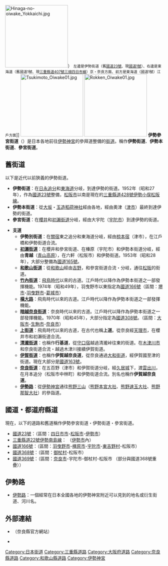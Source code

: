 {{RoughTranslation}}
[[File:Hinaga-no-oiwake_Yokkaichi.jpg|200px]]） <small>左邊是伊勢街道（舊[[國道23號|國道23號]]、現[[國道1號_(日本)|國道1號]]）、右邊是東海道（舊國道1號、現[[三重縣道407號三畑四日市線|三重縣道407號三畑四日市線]]）京・奈良方面、前方是東海道（國道1號）江戶方面</small>]]
[[File:Tsukimoto_Oiwake01.jpg|200px]]
[[File:Rokken_Oiwake01.jpg|200px]]
'''伊勢參宮街道'''（{{lang-ja|伊勢参宮街道}}）是日本各地前往[[伊勢神宮|伊勢神宮]]的參拜道整備的[[街道|街道]]。稱作'''伊勢街道'''、'''伊勢本街道'''、'''參宮街道'''。

== 舊街道 ==
以下是近代以前狹義的伊勢街道。
* '''伊勢街道'''：在[[日永追分|日永追分]]和[[東海道|東海道]]分岐，到達伊勢的街道。1952年（昭和27年），作為[[國道23號|國道23號]]整備，[[松阪市|松阪市]]以南是現在的[[三重縣道428號伊勢小俣松阪線|三重縣道428號伊勢小俣松阪線]]。
* '''伊勢本街道'''：從[[大阪市|大坂]]・[[玉造稻荷神社|玉造稻荷神社]]經由各地，經由奧津（[[津市_(日本)|津市]]）最終到達伊勢的街道。
* '''參宮街道'''：在[[櫻井市|櫻井]]和[[初瀨街道|初瀨街道]]分岐，經由大宇陀（[[宇陀市|宇陀市]]）到達伊勢的街道。

* '''支道'''
** '''伊勢別街道'''：在[[關宿|關宿]]東之追分和東海道分岐，經由[[椋本宿|椋本宿]]（津市），在江戶橋和伊勢街道合流。
** '''[[初瀨街道|初瀨街道]]'''：在櫻井和參宮街道、在榛原（宇陀市）和伊勢本街道分岐，經由'''青越'''（[[青山高原|青山高原]]），在六軒（松阪市）和伊勢街道。1953年（昭和28年），大部分整備為[[國道165號|國道165號]]。
** '''[[和歌山街道|和歌山街道]]'''：從[[和歌山市|和歌山]]經由[[吉野|吉野]]，和參宮街道合流・分岐，通往[[松阪市|松阪]]的街道。
** '''[[竹內街道|竹內街道]]'''：[[飛鳥時代|飛鳥時代]]以來的古道。江戶時代以降作為伊勢本街道之一部發揮機能。1974年（昭和49年），羽曳野市以東指定為[[國道166號|國道166號]]（區間：[[堺市|堺市]]-[[羽曳野市|羽曳野市]]-[[葛城市|葛城市]]）
** '''[[橫大路_(奈良縣)|橫大路]]'''：飛鳥時代以來的古道。江戶時代以降作為伊勢本街道之一部發揮機能。
** '''[[暗越奈良街道|暗越奈良街道]]'''：奈良時代以來的古道。江戶時代以降作為伊勢本街道之一部發揮機能。1970年（昭和45年），大部分指定為[[國道308號|國道308號]]。（區間：[[大阪市|大阪市]]-[[生駒市|生駒市]]-[[奈良市|奈良市]]）
** '''[[上街道_(上道)|上街道]]'''：飛鳥時代以來的古道，在古代也稱'''上道'''。從奈良經[[天理市|天理市]]，在櫻井市和初瀨街道合流。
** '''[[清瀧街道|清瀧街道]]'''：也稱作'''行基道'''，從[[守口宿|守口宿]]越過清瀧峠往東的街道。在[[木津川市|木津川市]]和奈良街道合流・越過木津川接續伊賀街道。
** '''[[伊賀街道|伊賀街道]]'''：也稱作'''伊賀越奈良道'''，從奈良通過[[大和街道|大和街道]]，經伊賀國至津的街道。現在大部分是[[國道163號|國道163號]]。
** '''[[奈良街道|奈良街道]]'''：在五百野（津市）和伊賀街道分岐，經[[久居城|久居城]]下，渡[[雲出川|雲出川]]，在月本追分（松阪市中林町）和伊勢街道合流。別名也稱作'''伊賀越奈良道'''。
** '''[[伊勢路_(熊野古道)|伊勢路]]'''：從[[伊勢神宮|伊勢神宮]]通往[[熊野三山|熊野三山]]（[[熊野本宮大社|熊野本宮大社]]、[[熊野速玉大社|熊野速玉大社]]、[[熊野那智大社|熊野那智大社]]）的參詣道。

== 國道・都道府縣道 ==
現在，以下的道路和舊道稱作伊勢參宮街道・伊勢街道・參宮街道。
* [[國道23號|國道23號]]：（區間：[[四日市市|四日市市]]-[[松阪市|松阪市]]-[[伊勢市|伊勢市]]）
* [[三重縣道22號伊勢南島線|三重縣道22號伊勢南島線]]： （[[伊勢市|伊勢市]]內）
* [[國道166號|國道166號]]：（區間：[[羽曳野市|羽曳野市]]-[[橿原市|橿原市]]-[[宇陀市|宇陀市]]-[[東吉野村|東吉野村]]-松阪市）
* [[國道368號|國道368號]]：（區間：[[御杖村|御杖村]]-松阪市）
* [[國道369號|國道369號]]：（區間：[[奈良市|奈良市]]-宇陀市-御杖村-松阪市 （部分與國道368號重疊））

== 伊勢路 ==
* [[伊勢路|伊勢路]]：一個經常在日本全國各地的伊勢神宮附近可以見到的地名或衍生街道、河川名。

== 外部連結 ==
* {{lang|ja|[http://www.pref.nara.jp/nara/kaido/jp/fr_top.htm 歷史街道へようこそ]}}（奈良縣官方網站）{{ja}}
* {{lang|ja|[http://www.kankomie.or.jp/kaido/ 三重の歴史街道]}}{{ja}}

{{DEFAULTSORT:Ise-Sangou-Kaidou}}
[[Category:日本街道|Category:日本街道]]
[[Category:三重縣道路|Category:三重縣道路]]
[[Category:大阪府道路|Category:大阪府道路]]
[[Category:奈良縣道路|Category:奈良縣道路]]
[[Category:和歌山縣道路|Category:和歌山縣道路]]
[[Category:伊勢神宮|Category:伊勢神宮]]